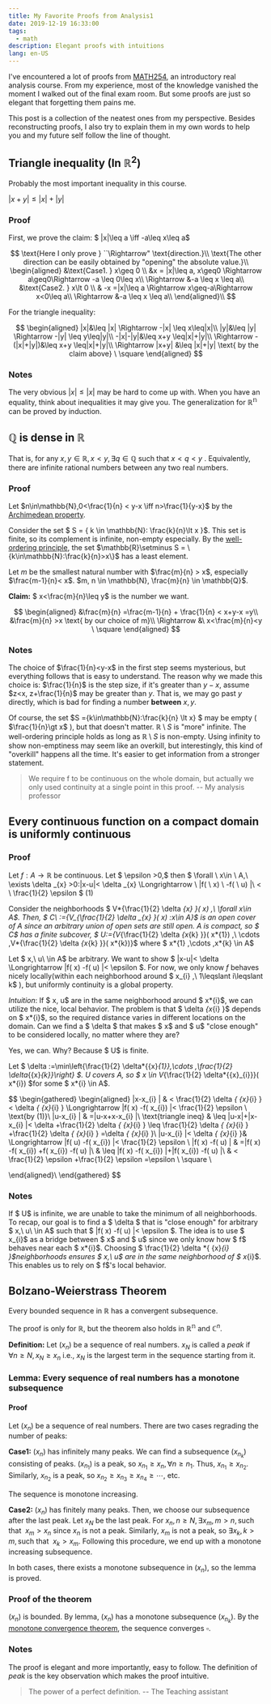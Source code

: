 ```yaml
---
title: My Favorite Proofs from Analysis1
date: 2019-12-19 16:33:00
tags:
  - math
description: Elegant proofs with intuitions
lang: en-US
---
```


I've encountered a lot of proofs from [MATH254](https://www.mcgill.ca/study/2019-2020/courses/math-254), an introductory real analysis course. From my experience, most of the knowledge vanished the moment I walked out of the final exam room. But some proofs are just so elegant that forgetting them pains me.

This post is a collection of the neatest ones from my perspective. Besides reconstructing proofs, I also try to explain them in my own words to help you and my future self follow the line of thought.

## Triangle inequality (In $\mathbb{R}^2$)

Probably the most important inequality in this course.

$|x+y|\leq|x|+|y|$

### Proof

First, we prove the claim: $ |x|\leq a \iff -a\leq x\leq a$

$$
\text{Here I only prove } ``\Rightarrow" \text{direction.}\\ \text{The other direction can be easily obtained by "opening" the absolute value.}\\
\begin{aligned}
&\text{Case1. } x\geq 0 \\
&x = |x|\leq a, x\geq0 \Rightarrow a\geq0\Rightarrow -a \leq 0\leq x\\
\Rightarrow &-a \leq x \leq a\\
&\text{Case2. } x\lt 0 \\
& -x =|x|\leq a \Rightarrow x\geq-a\Rightarrow x<0\leq a\\
\Rightarrow &-a \leq x \leq a\\
\end{aligned}\\
$$

For the triangle inequality:

$$
\begin{aligned}
|x|&\leq |x| \Rightarrow -|x| \leq x\leq|x|\\
|y|&\leq |y| \Rightarrow -|y| \leq y\leq|y|\\
-|x|-|y|&\leq x+y \leq|x|+|y|\\
\Rightarrow -(|x|+|y|)&\leq x+y \leq|x|+|y|\\
\Rightarrow |x+y| &\leq |x|+|y| \text{ by the claim above} \ \square
\end{aligned}
$$

### Notes

The very obvious $|x|\leq|x|$ may be hard to come up with. When you have an equality, think about inequalities it may give you. The generalization for $\mathbb{R^n}$ can be proved by induction.

## $\mathbb{Q}$ is dense in $\mathbb{R}$

That is, for any $x, y \in \mathbb{R}, x<y, \exists q \in \mathbb{Q}$ such that $x < q < y$ . Equivalently, there are infinite rational numbers between any two real numbers.

### Proof

Let $n\in\mathbb{N},0<\frac{1}{n} < y-x \iff n>\frac{1}{y-x}$ by the [Archimedean property](http://mathonline.wikidot.com/the-archimedean-property).

Consider the set $ S = \{ k \in \mathbb{N}: \frac{k}{n}\lt x \}$. This set is finite, so its complement is infinite, non-empty especially. By the [well-ordering principle](https://brilliant.org/wiki/the-well-ordering-principle/), the set $\mathbb{R}\setminus S = \{k\in\mathbb{N}:\frac{k}{n}>x\}$ has a least element.

Let $m$ be the smallest natural number with $\frac{m}{n} > x$, especially $\frac{m-1}{n}< x$. $m, n \in \mathbb{N}, \frac{m}{n} \in \mathbb{Q}$.

**Claim:** $ x<\frac{m}{n}\leq y$ is the number we want.

$$
\begin{aligned}
&\frac{m}{n} =\frac{m-1}{n} + \frac{1}{n} < x+y-x =y\\
&\frac{m}{n} >x \text{ by our choice of m}\\
\Rightarrow &\  x<\frac{m}{n}<y \ \square
\end{aligned}
$$

### Notes

The choice of $\frac{1}{n}<y-x$ in the first step seems mysterious, but everything follows that is easy to understand. The reason why we made this choice is: $\frac{1}{n}$ is the step size, if it's greater than $y-x$, assume $z<x, z+\frac{1}{n}$ may be greater than $y$. That is, we may go past $y$ directly, which is bad for finding a number **between** $x, y$.

Of course, the set $S =\{k\in\mathbb{N}:\frac{k}{n} \lt x\} $ may be empty ( $\frac{1}{n}\gt x$ ), but that doesn't matter. $\mathbb{R}\setminus S$ is "more" infinite. The well-ordering principle holds as long as $\mathbb{R}\setminus S$ is non-empty. Using infinity to show non-emptiness may seem like an overkill, but interestingly, this kind of "overkill" happens all the time. It's easier to get information from a stronger statement.

> We require f to be continuous on the whole domain, but actually we only used continuity at a single point in this proof. -- My analysis professor

## Every continuous function on a compact domain is uniformly continuous

### Proof

Let $f: A→ \mathbb{R}$ be continuous. Let $ \epsilon >0,$ then $ \forall \ x\in \ A,\ \exists \delta _{x} >0:|x-u|< \delta _{x} \Longrightarrow \ |f( \ x) \ -f( \ u) |\ < \ \frac{1}{2} \epsilon $ (1)

Consider the neighborhoods $ V*{\frac{1}{2} \delta *{x} }( x) ,\ \forall x\in A$. Then, $ C\ :=\{V_{\frac{1}{2} \delta _{x} }( x) :x\in A\}$ is an open cover of A since an arbitrary union of open sets are still open. A is compact, so $ C$ has a finite subcover, $ U:=\{V*{\frac{1}{2} \delta *{x*{k} }}( x*{1}) ,\ \cdots ,V*{\frac{1}{2} \delta *{x*{k} }}( x*{k})\}$ where $ x*{1} ,\cdots ,x*{k} \in A$

Let $ x,\ u\ \in A$ be arbitrary. We want to show $ |x-u|< \delta \Longrightarrow |f( x) -f( u) |< \epsilon $. For now, we only know $f$ behaves nicely locally(within each neighborhood around $ x\_{i} ,\ 1\leqslant i\leqslant k$ ), but uniformly continuity is a global property.

_Intuition_: If $ x, u$ are in the same neighborhood around $ x*{i}$, we can utilize the nice, local behavior. The problem is that $ \delta *{x*{i} }$ depends on $ x*{i}$, so the required distance varies in different locations on the domain. Can we find a $ \delta $ that makes $ x$ and $ u$ "close enough" to be considered locally, no matter where they are?

Yes, we can. Why? Because $ U$ is finite.

Let $ \delta :=\min\left\{\frac{1}{2} \delta*{{x}*{1}},\cdots ,\frac{1}{2} \delta*{{x}*{k}}\right\} $. $U$ covers A, so $ x \in V*{\frac{1}{2} \delta*{{x}_{i}}}( x*{i}) $for some $ x*{i} \in A$.

$$
\begin{gathered}
\begin{aligned}
|x-x_{i} | & < \frac{1}{2} \delta _{ {x}_{i} } < \delta _{ {x}_{i} } \Longrightarrow |f( x) -f( x_{i}) |< \frac{1}{2} \epsilon \ \text{by (1)}\\
|u-x_{i} | & =|u-x+x-x_{i} |\\
 \text{triangle ineq} & \leq |u-x|+|x-x_{i} |< \delta +\frac{1}{2} \delta _{ {x}_{i} } \leq \frac{1}{2} \delta _{ {x}_{i} } +\frac{1}{2} \delta _{ {x}_{i} } =\delta _{ {x}_{i} }\\
|u-x_{i} |< \delta _{ {x}_{i} }& \Longrightarrow |f( u) -f( x_{i}) |< \frac{1}{2} \epsilon \\
|f( x) -f( u) | & =|f( x) -f( x_{i}) +f( x_{i}) -f( u) |\\
 & \leq |f( x) -f( x_{i}) |+|f( x_{i}) -f( u) |\\
 & < \frac{1}{2} \epsilon +\frac{1}{2} \epsilon =\epsilon \ \square \\

\end{aligned}\\
\end{gathered}
$$

### Notes

If $ U$ is infinite, we are unable to take the minimum of all neighborhoods. To recap, our goal is to find a $ \delta $ that is "close enough" for arbitrary $ x,\ u\ \in A$ such that $ |f( x) -f( u) |< \epsilon $. The idea is to use $ x_{i}$ as a bridge between $ x$ and $ u$ since we only know how $ f$ behaves near each $ x*{i}$. Choosing $ \frac{1}{2} \delta *{ {x}_{i} }$neighborhoods ensures $ x,\ u$ are in the same neighborhood of $ x_{i}$. This enables us to rely on $ f$'s local behavior.

## Bolzano-Weierstrass Theorem

Every bounded sequence in $\mathbb{R}$ has a convergent subsequence.

The proof is only for $\mathbb{R}$, but the theorem also holds in $\mathbb{R^n}$ and $\mathbb{C}^n$.

**Definition:** Let $(x_n)$ be a sequence of real numbers. $x_N$ is called a _peak_ if $\forall n\geq N, x_N\geq x_n$ i.e., $x_N$ is the largest term in the sequence starting from it.

### Lemma: Every sequence of real numbers has a monotone subsequence

#### Proof

Let $(x_n)$ be a sequence of real numbers. There are two cases regrading the number of peaks:

**Case1:** $(x_n)$ has infinitely many peaks. We can find a subsequence $(x_{n_{k} })$ consisting of peaks. $(x_{n_{1} })$ is a peak, so $x_{n_{1} } \geq x_n, \forall n\geq n_1$. Thus, $x_{n_{1} }\geq x_{n_{2} }$. Similarly, $x_{n_{2} }$ is a peak, so $x_{n_{2} } \geq x_{n_{3} } \geq x_{n_{4} } \geq \cdots$, etc.

The sequence is monotone increasing.

**Case2:** $(x_n)$ has finitely many peaks. Then, we choose our subsequence after the last peak. Let $x_N$ be the last peak. For $x_n, n\geq N, \exists x_m, m\gt n, \text{such that } \ x_m \gt x_n$ since $x_n$ is not a peak. Similarly, $x_m$ is not a peak, so $\exists x_k, k\gt m, \text{such that } \ x_k \gt x_m$. Following this procedure, we end up with a monotone increasing subsequence.

In both cases, there exists a monotone subsequence in $(x_n)$, so the lemma is proved.

### Proof of the theorem

$(x_n)$ is bounded. By lemma, $(x_n)$ has a monotone subsequence $(x_{n_{k} })$. By the [monotone convergence theorem](http://mathonline.wikidot.com/the-monotone-convergence-theorem/), the sequence converges $\square$.

### Notes

The proof is elegant and more importantly, easy to follow. The definition of _peak_ is the key observation which makes the proof intuitive.

> The power of a perfect definition. -- The Teaching assistant

[1]: http://mathonline.wikidot.com/the-archimedean-property 'No infinitely large  or infinitely small elements'
[2]: https://brilliant.org/wiki/the-well-ordering-principle/ 'Every non-empty set of positive integers contains a least element'
[3]: http://mathonline.wikidot.com/the-monotone-convergence-theorem/
